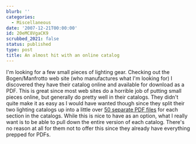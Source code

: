 ```yaml
---
blurb: ''
categories:
  - Miscellaneous
date: '2007-12-21T00:00:00'
id: 20eMC8VgaCK9
scrubbed_2021: false
status: published
type: post
title: An almost hit with an online catalog
---
```


I'm looking for a few small pieces of lighting gear. Checking out
the Bogen/Manfrotto web site (who manufactures what I'm looking
for) I discovered they have their catalog online and available for
download as a PDF. This is great since most web sites do a horrible
job of putting small pieces online, but generally do pretty well in
their catalogs. They didn't quite make it as easy as I would have
wanted though since they split their two lighting catalogs up into
a little over
[50 separate PDF files](http://www.manfrotto.com/Jahia/site/manfrotto/cache/offonce/pid/4014)
for each section in the catalogs. While this is nice to have as an
option, what I really want is to be able to pull down the entire
version of each catalog. There's no reason at all for them not to
offer this since they already have everything prepped for PDFs.
